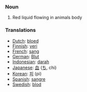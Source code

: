 === Noun ===

# Red liquid flowing in animals body

=== Translations ===

*[[Dutch]]: [[bloed]]
*[[Finnish]]: [[veri]]
*[[French]]: [[sang]]
*[[German]]: [[Blut]]
*[[Indonesian]]: [[darah]]
*[[Japanese]]: [[血]] ([[ち]], chi)
*[[Korean]]: [[피]] (pi)
*[[Spanish]]: [[sangre]]
*[[Swedish]]: [[blod]]